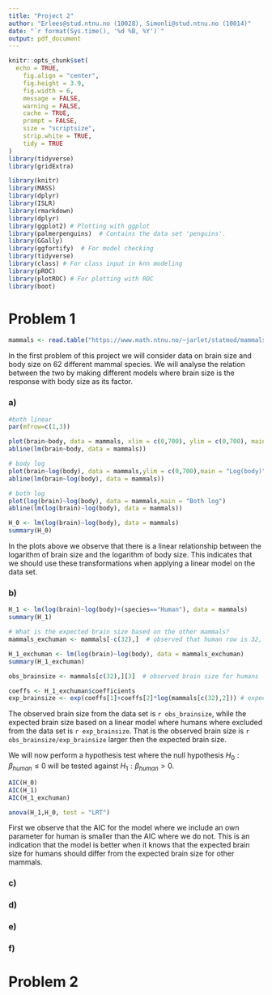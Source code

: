 ```yaml
---
title: "Project 2"
author: "Erlees@stud.ntnu.no (10028), Simonli@stud.ntnu.no (10014)"
date: "`r format(Sys.time(), '%d %B, %Y')`"
output: pdf_document
---
```


```r
knitr::opts_chunk$set(
  echo = TRUE,
	fig.align = "center",
	fig.height = 3.9,
	fig.width = 6,
	message = FALSE,
	warning = FALSE,
	cache = TRUE,
	prompt = FALSE,
	size = "scriptsize",
	strip.white = TRUE,
	tidy = TRUE
)
library(tidyverse)
library(gridExtra)
```

```r
library(knitr)
library(MASS)
library(dplyr)
library(ISLR)
library(rmarkdown)
library(dplyr)
library(ggplot2) # Plotting with ggplot
library(palmerpenguins)  # Contains the data set 'penguins'.
library(GGally)
library(ggfortify)  # For model checking
library(tidyverse)
library(class) # For class input in knn modeling
library(pROC)
library(plotROC) # For plotting with ROC
library(boot)
```

# Problem 1
```r
mammals <- read.table("https://www.math.ntnu.no/~jarlet/statmod/mammals.dat",header=T)
```

In the first problem of this project we will consider data on brain size and body size on 62 different mammal species. We will analyse the relation between the two by making different models where brain size is the response with body size as its factor.

### a)

```r
#both linear
par(mfrow=c(1,3))

plot(brain~body, data = mammals, xlim = c(0,700), ylim = c(0,700), main = "Linear")
abline(lm(brain~body, data = mammals))

# body log
plot(brain~log(body), data = mammals,ylim = c(0,700),main = "Log(body)")
abline(lm(brain~log(body), data = mammals))

# both log
plot(log(brain)~log(body), data = mammals,main = "Both log")
abline(lm(log(brain)~log(body), data = mammals))

H_0 <- lm(log(brain)~log(body), data = mammals)
summary(H_0)
```

In the plots above we observe that there is a linear relationship between the logarithm of brain size and the logarithm of body size. This indicates that we should use these transformations when applying a linear model on the data set.  

### b)

```r
H_1 <- lm(log(brain)~log(body)+(species=="Human"), data = mammals)
summary(H_1)

# What is the expected brain size based on the other mammals?
mammals_exchuman <- mammals[-c(32),]  # observed that human row is 32, we removes this row

H_1_exchuman <- lm(log(brain)~log(body), data = mammals_exchuman)
summary(H_1_exchuman)

obs_brainsize <- mammals[c(32),][3]  # observed brain size for humans

coeffs <- H_1_exchuman$coefficients
exp_brainsize <- exp(coeffs[1]+coeffs[2]*log(mammals[c(32),2])) # expected brain size for humans based on the other mammals
```

The observed brain size from the data set is `r obs_brainsize`, while the expected brain size based on a linear model where humans where excluded from the data set is `r exp_brainsize`. That is the observed brain size is `r obs_brainsize/exp_brainsize` larger then the expected brain size.

We will now perform a hypothesis test where the null hypothesis $H_0: \beta_{human} \leq 0$ will be tested against $H_1: \beta_{human}\gt 0.$


```r
AIC(H_0)
AIC(H_1)
AIC(H_1_exchuman)

anova(H_1,H_0, test = "LRT")
```

First we observe that the AIC for the model where we include an own parameter for human is smaller than the AIC where we do not. This is an indication that the model is better when it knows that the expected brain size for humans should differ from the expected brain size for other mammals. 



### c)


### d)


### e)


### f)



# Problem 2
